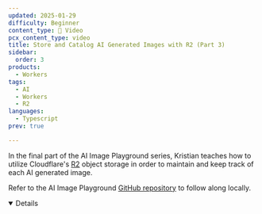 ```yaml
---
updated: 2025-01-29
difficulty: Beginner
content_type: 🎥 Video
pcx_content_type: video
title: Store and Catalog AI Generated Images with R2 (Part 3)
sidebar:
  order: 3
products:
  - Workers
tags:
  - AI
  - Workers
  - R2
languages:
  - Typescript
prev: true

---
```



In the final part of the AI Image Playground series, Kristian teaches how to utilize Cloudflare's [R2](/r2) object storage in order to maintain and keep track of each AI generated image.

<Stream id="86488269da24984c76fb10f69f4abb44" title="Store and Catalog AI Generated Images (Part 3)" thumbnail="2.5s" showMoreVideos={false} />

Refer to the AI Image Playground [GitHub repository](https://github.com/kristianfreeman/workers-ai-image-playground) to follow along locally.

<Details header="Video series" open>

<DirectoryListing folder="workers-ai/tutorials/image-generation-playground" />

</Details>